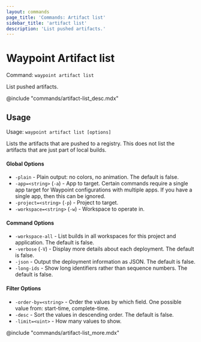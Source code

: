 ```yaml
---
layout: commands
page_title: 'Commands: Artifact list'
sidebar_title: 'artifact list'
description: 'List pushed artifacts.'
---
```


# Waypoint Artifact list

Command: `waypoint artifact list`

List pushed artifacts.

@include "commands/artifact-list_desc.mdx"

## Usage

Usage: `waypoint artifact list [options]`

Lists the artifacts that are pushed to a registry. This does not
list the artifacts that are just part of local builds.

#### Global Options

- `-plain` - Plain output: no colors, no animation. The default is false.
- `-app=<string>` (`-a`) - App to target. Certain commands require a single app target for Waypoint configurations with multiple apps. If you have a single app, then this can be ignored.
- `-project=<string>` (`-p`) - Project to target.
- `-workspace=<string>` (`-w`) - Workspace to operate in.

#### Command Options

- `-workspace-all` - List builds in all workspaces for this project and application. The default is false.
- `-verbose` (`-V`) - Display more details about each deployment. The default is false.
- `-json` - Output the deployment information as JSON. The default is false.
- `-long-ids` - Show long identifiers rather than sequence numbers. The default is false.

#### Filter Options

- `-order-by=<string>` - Order the values by which field. One possible value from: start-time, complete-time.
- `-desc` - Sort the values in descending order. The default is false.
- `-limit=<uint>` - How many values to show.

@include "commands/artifact-list_more.mdx"
